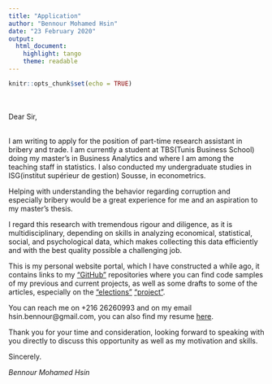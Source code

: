 ```yaml
---
title: "Application"
author: "Bennour Mohamed Hsin"
date: "23 February 2020"
output:
  html_document:
    highlight: tango
    theme: readable
---
```


```r
knitr::opts_chunk$set(echo = TRUE)
```
\
\
Dear Sir,
\
\

I am writing to apply for the position of part-time research assistant in bribery and trade. I am currently a student at TBS(Tunis Business School) doing my master’s in Business Analytics and where I am among the teaching staff in statistics. I also conducted my undergraduate studies in ISG(institut supérieur de gestion) Sousse, in econometrics.

Helping with understanding the behavior regarding corruption and especially bribery would be a great experience for me and an aspiration to my master’s thesis.

I regard this research with tremendous rigour and diligence, as it is multidisciplinary, depending on skills in analyzing economical, statistical, social, and psychological data, which makes collecting this data efficiently and with the best quality possible a challenging job.

This is my personal website portal, which I have constructed a while ago, it contains links to my ["GitHub"](https://github.com/bennour007?tab=repositories) repositories where you can find code samples of my previous and current projects, as well as some drafts to some of the articles, especially on the ["elections"](https://bennour007.github.io/bennouR.github.io/docs/elections2014/report.html) ["project"](https://bennour007.github.io/bennouR.github.io/research.html).

You can reach me on +216 26260993 and on my email hsin.bennour@gmail.com, you can also find my resume [here](docs/resume.pdf).

Thank you for your time and consideration, looking forward to speaking with you directly to discuss this opportunity as well as my motivation and skills.

Sincerely.

*Bennour Mohamed Hsin*